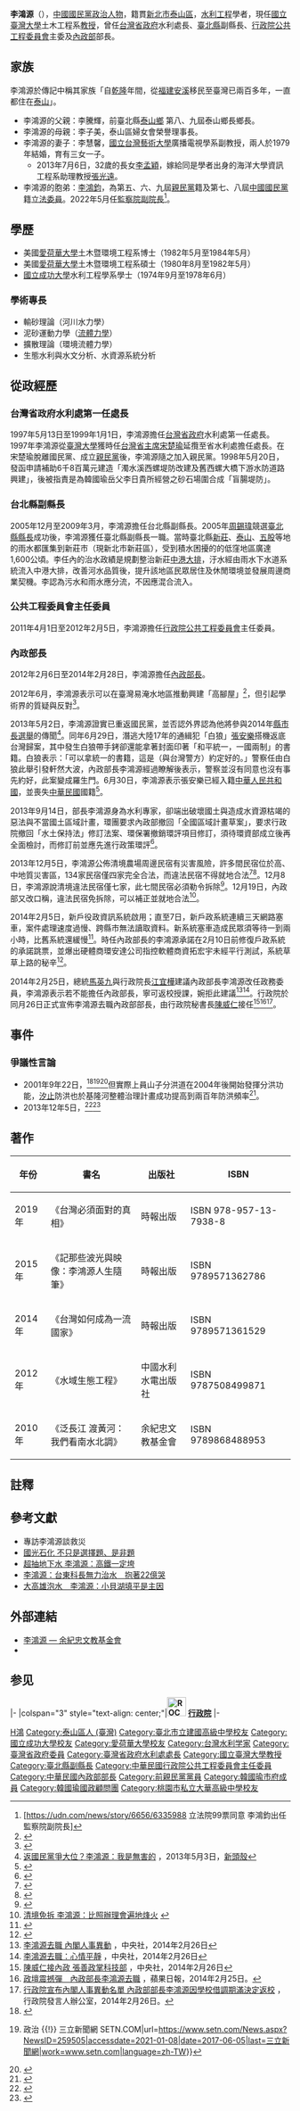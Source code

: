 {{Infobox Officeholder
|name=李鴻源
|image=Lee Hong-yuan 20120212.jpg|imagesize=200px
|order1={{ROC}}第29任[[中華民國內政部|內政部部長]]
|premierroc1=[[陳冲_(臺灣)|陳冲]]{{to}}[[江宜樺|江宜樺]]
|term_start1=2012年2月6日
|term_end1=2014年2月28日
|predecessor1=[[江宜樺|江宜樺]]
|successor1=[[陳威仁|陳威仁]]
|order2={{ROC}}第8任[[行政院公共工程委員會|行政院公共工程委員會主任委員]]
|premierroc2=[[吳敦義|吳敦義]]|term_start2=2011年4月1日
|term_end2=2012年2月5日|predecessor2=[[范良銹|范良銹]]
|successor2=[[陳振川|陳振川]]
|性別=男性
|出生日期={{Birth date and age|year=1956|month=6|day=21}}
|出生地點={{ROC|臺灣省}}[[臺北縣|臺北縣]][[泰山區_(新北市)|泰山鄉]]（今新北市泰山區）
|籍貫=[[福建省_(中華民國)|福建]][[安溪|安溪]]
|政黨={{Pfp}}<br>（2000年－2013年）<br>{{KMT}}<br>（2013年－至今）
|職業=顧問
|專業=輸砂理論（河川水力學）<br>流體力學<br>擴散理論（環境流體力學）<br>生態水利學
|父母=李騰輝（父）（已故）
|配偶=李慧馨
|子女=三女一子
|親屬=[[李鴻鈞_(立委)|李鴻鈞]]（弟）
|國籍={{ROC}}
|信仰=[[佛教|佛教]]
| educate =
*國立成功大學水利工程學系學士<br>{{Color|blue|（1978年）}}
*美國愛荷華大學土木暨環境工程系碩士<br>{{Color|blue|（1982年）}}
*美國愛荷華大學土木暨環境工程系博士<br>{{Color|blue|（1984年）}}
| past =
*美國愛荷華大學水利研究所研究助理<br>{{Color|blue|（1980年12月－1984年5月）}}
*美國愛荷華大學水利研究所博士後研究員<br>{{Color|blue|（1984年5月－1984年10月）}}
*美國杜偉瓊斯聯合公司水資源工程部資深工程師<br>{{Color|blue|（1984年10月－1986年2月）}}
*國立臺灣大學土木工程學系副教授<br>{{Color|blue|（1988年2月－1990年8月）}}
*國立臺灣大學土木工程學系教授<br>{{Color|blue|（1990年8月－）}}
*臺灣省政府省政委員<br>{{Color|blue|（1997年3月－1997年5月）}}
*臺灣省政府水利處處長<br>{{Color|blue|（1997年5月－1998年12月）}}
*財團法人新人類文明文教基金會董事長<br>{{Color|blue|（2003年2月－2006年7月）}}
*臺北縣政府副縣長<br>{{Color|blue|（2005年12月－2009年3月）}}
*行政院政務委員兼公共工程委員會主任委員<br>{{Color|blue|（2011年4月1日－2012年2月5日）}}
*內政部部長<br>{{Color|blue|（2012年2月6日－2014年2月28日）}}
*高雄市政府市政顧問<br>{{Color|blue|（2018年12月25日－2020年6月20日）}}
*雲林縣政府縣政顧問<br>{{Color|blue|（2019年2月22日－）}}
*臺中市政府水環境城市總顧問<br>{{Color|blue|（2019年3月25日－）}}
*[[中國佛教會|中國佛教會]]環保委員會主任委員<br>{{Color|blue|（2019年3月25日－）}}
| work =
*《台灣如何成為一流國家》
*《泛長江 渡黃河：我們看南水北調》
*《水域生態工程》
}}

'''李鴻源'''（{{bd|1956年|6月21日|||}}），[[中國國民黨|中國國民黨]][[政治人物|政治人物]]，籍貫[[新北市|新北市]][[泰山區_(台灣)|泰山區]]，[[水利工程|水利工程]]學者，現任[[國立臺灣大學|國立臺灣大學]]土木工程系[[教授|教授]]，曾任[[台灣省政府|台灣省政府]]水利處長、[[臺北縣|臺北縣]]副縣長、[[行政院公共工程委員會|行政院公共工程委員會]]主委及[[中華民國內政部|內政部]]部長。

==家族==
李鴻源於傳記中稱其家族「自[[乾隆|乾隆]]年間，從[[福建|福建]][[安溪|安溪]]移民至臺灣已兩百多年，一直都住在[[泰山區_(台灣)|泰山]]」。

*李鴻源的父親：李騰輝，前臺北縣[[泰山區_(新北市)|泰山鄉]] 第八、九屆泰山鄉長鄉長。
*李鴻源的母親：李子美，泰山區婦女會榮譽理事長。
*李鴻源的妻子：李慧馨，[[國立台灣藝術大學|國立台灣藝術大學]]廣播電視學系副教授，兩人於1979年結婚，育有三女一子。
** 2013年7月6日，32歲的長女[[李孟穎|李孟穎]]，嫁給同是學者出身的海洋大學資訊工程系助理教授[[張光遠|張光遠]]。
*李鴻源的胞弟：[[李鴻鈞_(立委)|李鴻鈞]]，為第五、六、九屆[[親民黨|親民黨]]籍及第七、八屆[[中國國民黨|中國國民黨]]籍[[立法院#立法委員|立法委員]]。2022年5月任[[監察院副院長|監察院副院長]]<ref>[https://udn.com/news/story/6656/6335988<nowiki>  立法院99票同意 李鴻鈞出任監察院副院長]</ref>。

==學歷==
* 美國[[艾奥瓦大学|愛荷華大學]]土木暨環境工程系博士（1982年5月至1984年5月）
* 美國[[艾奥瓦大学|愛荷華大學]]土木暨環境工程系碩士（1980年8月至1982年5月）
*[[國立成功大學|國立成功大學]]水利工程學系學士（1974年9月至1978年6月）

===學術專長===
* 輸砂理論（河川水力學）
* 泥砂運動力學（[[流體力學|流體力學]]）
* 擴散理論（環境流體力學）
* 生態水利與水文分析、水資源系統分析

==從政經歷==
===台灣省政府水利處第一任處長===
1997年5月13日至1999年1月1日，李鴻源擔任[[台灣省政府|台灣省政府]]水利處第一任處長。1997年李鴻源從[[臺灣大學|臺灣大學]]獲時任[[台灣省主席|台灣省主席]][[宋楚瑜|宋楚瑜]]延攬至省水利處擔任處長。在宋楚瑜脫離國民黨、成立[[親民黨|親民黨]]後，李鴻源隨之加入親民黨。1998年5月20日，發函申請補助6千8百萬元建造「濁水溪西螺堤防改建及舊西螺大橋下游水防道路興建」，後被指責是為韓國瑜岳父李日貴所經營之砂石場圍合成「盲腸堤防」。

===台北縣副縣長===
2005年12月至2009年3月，李鴻源擔任台北縣副縣長。2005年[[周錫瑋|周錫瑋]]競選[[臺北縣縣長|臺北縣縣長]]成功後，李鴻源獲任臺北縣副縣長一職。當時臺北縣[[新莊區|新莊]]、[[泰山區_(台灣)|泰山]]、[[五股|五股]]等地的雨水都匯集到新莊市（現新北市新莊區），受到積水困擾的的低窪地區廣達1,600公頃。李任內的治水政績是規劃整治新莊[[中港大排|中港大排]]，汙水經由雨水下水道系統流入中港大排，改善河水品質後，提升該地區民眾居住及休閒環境並發展周邊商業契機。李認為污水和雨水應分流，不因應混合流入。

===公共工程委員會主任委員===
2011年4月1日至2012年2月5日，李鴻源擔任[[行政院公共工程委員會|行政院公共工程委員會]]主任委員。

===內政部長===
2012年2月6日至2014年2月28日，李鴻源擔任[[內政部長|內政部長]]。

2012年6月，李鴻源表示可以在臺灣易淹水地區推動興建「高腳屋」<ref>{{Cite web |url=http://www.libertytimes.com.tw/2012/new/jun/23/today-fo4.htm |title=易淹水區蓋高腳屋 李鴻源︰一定要推 |access-date=2012-08-13 |archive-date=2013-11-02 |archive-url=https://web.archive.org/web/20131102103152/http://www.libertytimes.com.tw/2012/new/jun/23/today-fo4.htm |dead-url=no }}</ref>，但引起學術界的質疑與反對<ref>{{Cite web |url=https://tw.news.yahoo.com/nownews%E4%B8%BB%E7%AD%86%E5%AE%A4-%E6%9D%8E%E9%B4%BB%E6%BA%90%E9%A1%98%E6%84%8F%E4%BD%8F%E9%AB%98%E8%85%B3%E5%B1%8B%E5%97%8E-081240093.html |title=NOWnews主筆室》李鴻源願意住高腳屋嗎？ |access-date=2019-04-27 |archive-date=2020-12-02 |archive-url=https://web.archive.org/web/20201202112740/https://tw.news.yahoo.com/nownews%E4%B8%BB%E7%AD%86%E5%AE%A4-%E6%9D%8E%E9%B4%BB%E6%BA%90%E9%A1%98%E6%84%8F%E4%BD%8F%E9%AB%98%E8%85%B3%E5%B1%8B%E5%97%8E-081240093.html |dead-url=no }}</ref>。

2013年5月2日，李鴻源證實已重返國民黨，並否認外界認為他將參與2014年[[2014年中華民國直轄市市長暨市議員及縣市長暨縣市議員選舉|縣市長選舉]]的傳聞<ref>[http://newtalk.tw/news/2013/05/03/36107.html 返國民黨爭大位？李鴻源：我是無害的] {{Wayback|url=http://newtalk.tw/news/2013/05/03/36107.html |date=20130506044632 }}，2013年5月3日，[[新頭殼|新頭殼]]</ref>。同年6月29日，潛逃大陸17年的通緝犯「白狼」[[張安樂|張安樂]]搭機返底台灣歸案，其中發生白狼帶手銬卻還能拿著封面印著「和平統一，一國兩制」的書籍。白狼表示：「可以拿統一的書籍，這是（與台灣警方）約定好的。」警察任由白狼此舉引發軒然大波，內政部長李鴻源經過瞭解後表示，警察並沒有同意也沒有事先約好，此案變成羅生門。6月30日，李鴻源表示張安樂已經入籍[[中華人民共和國|中華人民共和國]]，並喪失[[中華民國|中華民國]]國籍<ref>{{Cite web |url=http://web.pts.org.tw/php/news/view_pda.php?TB=NEWS_V2&NEENO=243995 |title=張安樂入籍中國 我方引渡難著力 |access-date=2014-04-01 |archive-date=2014-06-04 |archive-url=https://web.archive.org/web/20140604044332/http://web.pts.org.tw/php/news/view_pda.php?TB=NEWS_V2&NEENO=243995 |dead-url=no }}</ref>。

2013年9月14日，部長李鴻源身為水利專家，卻端出破壞國土與造成水資源枯竭的惡法與不當國土區域計畫，環團要求內政部撤回「全國區域計畫草案」，要求行政院撤回「水土保持法」修訂法案、環保署撤銷環評項目修訂，須待環資部成立後再全面檢討，而修訂前並應先進行政策環評<ref>{{Cite web |url=http://www.coolloud.org.tw/node/75622 |title=抗議內政部全國區域計畫草案 破壞山、林、水、土與出賣原住民權益 反對水土保持法修法及修環評項目 要求李鴻源部長拿出專業良知 |access-date=2015-03-22 |archive-date=2019-06-22 |archive-url=https://web.archive.org/web/20190622151149/https://www.coolloud.org.tw/node/75622 |dead-url=no }}</ref>。

2013年12月5日，李鴻源公佈清境農場周邊民宿有災害風險，許多間民宿位於高、中地質災害區，134家民宿僅四家完全合法，而違法民宿不得就地合法<ref>{{Cite web |url=http://newtalk.tw/news/2013/12/05/42561.html |title=李鴻源：清境134家民宿僅4家完全合法 |access-date=2014-01-07 |archive-date=2014-11-10 |archive-url=https://web.archive.org/web/20141110155552/http://newtalk.tw/news/2013/12/05/42561.html |dead-url=no }}</ref><ref>{{Cite web |url=http://www.youtube.com/watch?v=EX4iS-reCeM&hd=1 |title=違建民宿就地合法? 李鴻源:不可以 |access-date=2014-01-07 |archive-date=2016-09-17 |archive-url=https://web.archive.org/web/20160917062224/https://www.youtube.com/watch?v=EX4iS-reCeM&hd=1 |dead-url=no }}</ref>。12月8日，李鴻源說清境違法民宿僅七家，此七間民宿必須勒令拆除<ref>{{Cite web |url=http://www.thenewslens.com/post/18052/ |title=清境違法民宿僅七家勒令停業 李鴻源：不能貿然拆除 |access-date=2014-01-07 |archive-date=2016-03-04 |archive-url=https://web.archive.org/web/20160304081445/http://www.thenewslens.com/post/18052/ |dead-url=no }}</ref>。12月19日，內政部又改口稱，違法民宿免拆除，可以補正並就地合法<ref>[http://iservice.libertytimes.com.tw/liveNews/news.php?no=921184&type=%E6%94%BF%E6%B2%BB 清境免拆 李鴻源：比照辦理會遍地烽火] {{webarchive|url=https://web.archive.org/web/20140107132146/http://iservice.libertytimes.com.tw/liveNews/news.php?type=%E6%94%BF%E6%B2%BB&no=921184 |date=2014-01-07 }}</ref>。

2014年2月5日，新戶役政資訊系統啟用；直至7日，新戶政系統連續三天網路塞車，案件處理速度過慢、跨縣市無法讀取資料。新系統塞車造成民眾須等待一到兩小時，比舊系統還緩慢<ref>{{cite news| url=http://www.appledaily.com.tw/realtimenews/article/politics/20140207/339942/%E6%96%B0%E6%88%B6%E6%94%BF%E7%B3%BB%E7%B5%B1%E5%A1%9E%E7%88%863%E5%A4%A9%E3%80%80%E5%85%A7%E6%94%BF%E9%83%A83%E5%BA%A6%E8%87%B4%E6%AD%89| title=新戶政系統塞爆3天　內政部3度致歉| location=台灣| publisher=蘋果日報| date=2014年2月7日| accessdate=2014年2月8日| archive-date=2016年3月4日| archive-url=https://web.archive.org/web/20160304101905/http://www.appledaily.com.tw/realtimenews/article/politics/20140207/339942/%E6%96%B0%E6%88%B6%E6%94%BF%E7%B3%BB%E7%B5%B1%E5%A1%9E%E7%88%863%E5%A4%A9%E3%80%80%E5%85%A7%E6%94%BF%E9%83%A83%E5%BA%A6%E8%87%B4%E6%AD%89| dead-url=no}}</ref>。時任內政部長的李鴻源承諾在2月10日前修復戶政系統的承諾跳票，並爆出硬體商環安達公司指控軟體商資拓宏宇未經平行測試，系統草草上路的秘辛<ref>{{Cite web |url=http://www.libertytimes.com.tw/2014/new/feb/11/today-t2.htm?Slots=T |title=戶政系統續擺爛 「臨時身分證」充數 |access-date=2014-02-11 |archive-date=2014-02-22 |archive-url=https://web.archive.org/web/20140222155341/http://www.libertytimes.com.tw/2014/new/feb/11/today-t2.htm?Slots=T |dead-url=no }}</ref>。

2014年2月25日，總統[[馬英九|馬英九]]與行政院長[[江宜樺|江宜樺]]建議內政部長李鴻源改任政務委員，李鴻源表示若不能擔任內政部長，寧可返校授課，婉拒此建議<ref>[http://www.cna.com.tw/news/firstnews/201402260001-1.aspx 李鴻源去職 內閣人事異動] {{Wayback|url=http://www.cna.com.tw/news/firstnews/201402260001-1.aspx |date=20160304134046 }}，中央社，2014年2月26日</ref><ref>[http://www.cna.com.tw/news/firstnews/201402260009-1.aspx 李鴻源去職：心情平靜] {{Wayback|url=http://www.cna.com.tw/news/firstnews/201402260009-1.aspx |date=20160304205255 }}，中央社，2014年2月26日</ref>。行政院於同月26日正式宣佈李鴻源去職內政部部長，由行政院秘書長[[陳威仁|陳威仁]]接任<ref>[http://www.cna.com.tw/news/firstnews/201402260015-1.aspx 陳威仁接內政 張善政掌科技部] {{Wayback|url=http://www.cna.com.tw/news/firstnews/201402260015-1.aspx |date=20140302014641 }}，中央社，2014年2月26日</ref><ref>[http://www.appledaily.com.tw/realtimenews/article/politics/20140225/351029/1/ 政壇震撼彈　內政部長李鴻源去職] {{Wayback|url=http://www.appledaily.com.tw/realtimenews/article/politics/20140225/351029/1/ |date=20150924153458 }}，蘋果日報，2014年2月25日。</ref><ref>[http://www.ey.gov.tw/News_Content2.aspx?n=F8BAEBE9491FC830&sms=99606AC2FCD53A3A&s=BB4716584098F0FC 行政院宣布內閣人事異動名單 內政部部長李鴻源因學校借調期滿決定返校] {{Wayback|url=http://www.ey.gov.tw/News_Content2.aspx?n=F8BAEBE9491FC830&sms=99606AC2FCD53A3A&s=BB4716584098F0FC |date=20201205154751 }}，行政院發言人辦公室，2014年2月26日。</ref>。

==事件==
===爭議性言論===
* 2001年9年22日，{{fact|李鴻源評論[[員山子分洪道|員山子分洪道]]，稱該計畫提案如果可行，國民黨廿年前就做了，建議政府要認真思考將汐止地區提高到二百年的防洪頻率。}}<ref>{{Cite web|title=治水引口水 張景森痛批李講幹話 李鴻源斥張沒搞清楚 - 政治要聞|url=https://www.chinatimes.com/newspapers/20170606000333-260118?chdtv|accessdate=2021-01-08|last=中時新聞網|work=中時新聞網|language=zh-TW|archive-date=2021-01-09|archive-url=https://web.archive.org/web/20210109223916/https://www.chinatimes.com/newspapers/20170606000333-260118?chdtv|dead-url=no}}</ref><ref>{{Cite web|title=張景森想在員山子刻李鴻源的幹話 網友真的刻了！ {{!}} 政治 {{!}} 三立新聞網 SETN.COM|url=https://www.setn.com/News.aspx?NewsID=259505|accessdate=2021-01-08|date=2017-06-05|last=三立新聞網|work=www.setn.com|language=zh-TW}}</ref><ref>{{Cite web|title=因治水槓上 張景森再嗆李鴻源 「又說幹話了」！ - 政治|url=https://news.ltn.com.tw/news/politics/breakingnews/2090597|accessdate=2021-01-08|date=2017-06-06|last=自由時報電子報|work=自由時報電子報|language=zh-TW|archive-date=2021-01-10|archive-url=https://web.archive.org/web/20210110175742/https://news.ltn.com.tw/news/politics/breakingnews/2090597|dead-url=no}}</ref>但實際上員山子分洪道在2004年後開始發揮分洪功能，[[汐止|汐止]]防洪也於基隆河整體治理計畫成功提高到兩百年防洪頻率<ref>{{cite web |language=zh-tw |url=https://www.wra10.gov.tw/13264/13288/13290/13451/18074 |title=基隆河整體治理計畫(前期計畫) |publisher=水利署第十河川局 |date=2017-11-06 |accessdate=2020-06-15 |archive-date=2020-06-15 |archive-url=https://web.archive.org/web/20200615101301/https://www.wra10.gov.tw/13264/13288/13290/13451/18074 |dead-url=no }}</ref>。
* 2013年12年5日，{{fact|李鴻源評論清境農場的周邊違法民宿，稱合法的不一定安全、違建不一定危險。}}<ref>{{Cite web|title=李鴻源：清境64%土地不安全 僅4家完全合法|url=http://tw.news.yahoo.com/%E6%9D%8E%E9%B4%BB%E6%BA%90-%E6%B8%85%E5%A2%8364-%E5%9C%9F%E5%9C%B0%E4%B8%8D%E5%AE%89%E5%85%A8-%E5%83%854%E5%AE%B6%E5%AE%8C%E5%85%A8%E5%90%88%E6%B3%95-092346539.html|accessdate=2021-01-08|work=tw.news.yahoo.com|language=zh-TW|archive-date=2021-01-11|archive-url=https://web.archive.org/web/20210111213040/https://tw.news.yahoo.com/%E6%9D%8E%E9%B4%BB%E6%BA%90-%E6%B8%85%E5%A2%8364-%E5%9C%9F%E5%9C%B0%E4%B8%8D%E5%AE%89%E5%85%A8-%E5%83%854%E5%AE%B6%E5%AE%8C%E5%85%A8%E5%90%88%E6%B3%95-092346539.html|dead-url=no}}</ref><ref>{{Cite web|title=李鴻源：清境64％土地不安全 僅4家完全合法 - 焦點|url=https://www.chinatimes.com/realtimenews/20131205004261-260401?chdtv|accessdate=2021-01-08|last=中時新聞網|work=中時新聞網|language=zh-TW|archive-date=2021-01-10|archive-url=https://web.archive.org/web/20210110074742/https://www.chinatimes.com/realtimenews/20131205004261-260401?chdtv|dead-url=no}}</ref>

==著作==
{| class="wikitable" 
|- 
! 年份 || 書名 || 出版社 || ISBN 
|- 
|2019年||《台灣必須面對的真相》||時報出版||ISBN 978-957-13-7938-8
|- 
|2015年||《記那些波光與映像：李鴻源人生隨筆》||時報出版||ISBN 9789571362786
|- 
|2014年||《台灣如何成為一流國家》||時報出版||ISBN 9789571361529
|-
|2012年||《水域生態工程》||中國水利水電出版社||ISBN 9787508499871
|-
|2010年||《泛長江 渡黃河：我們看南水北調》||余紀忠文教基金會||ISBN 9789868488953
|}

==註釋==
{{reflist}}

==參考文獻==
{{refbegin}}
* 專訪李鴻源談救災
* [http://e-info.org.tw/node/59951 國光石化 不只是選擇題、是非題] {{Wayback|url=http://e-info.org.tw/node/59951 |date=20201128164918 }}
* [http://life.chinatimes.com/2009Cti/Channel/Life/life-article/0,5047,11051801+112010062700063,00.html 超抽地下水 李鴻源：高鐵一定垮 ]{{dead link|date=2018年3月 |bot=InternetArchiveBot |fix-attempted=yes }}
* [http://www.chinareviewnews.com/doc/1014/5/2/7/101452753.html?coluid=0&kindid=0&docid=101452753&mdate=0921155210 李鴻源：台東科長無力治水　抱著22億哭] {{Wayback|url=http://www.chinareviewnews.com/doc/1014/5/2/7/101452753.html?coluid=0&kindid=0&docid=101452753&mdate=0921155210 |date=20201124142400 }}
* [http://www.nownews.com/2010/09/21/91-2648579.htm 大高雄泡水　李鴻源：小貝湖填平是主因] {{Wayback|url=http://www.nownews.com/2010/09/21/91-2648579.htm |date=20120619015826 }}
{{refend}}

==外部連結==
{{Wikisource|總統令 (民國100年3月25日)}}
{{commons category|Lee Hong-yuan}}

* [http://www.yucc.org.tw/news/column/leehy 李鴻源 — 余紀忠文教基金會] {{Wayback|url=http://www.yucc.org.tw/news/column/leehy |date=20210117195552 }}
*{{Facebook|%E6%9D%8E%E9%B4%BB%E6%BA%90-545753892240672}}

==参见==
{{start box}}
{{s-gov|roc}}
|-
|colspan="3" style="text-align: center;"|'''[[File:ROC_Executive_Yuan_Logo.svg|34px]] [[行政院|行政院]]'''
|-
{{s-before|[[范良銹|范良銹]]}}
{{s-title|[[行政院公共工程委員會|行政院公共工程委員會]]主任委員<br><small>第八任<br>2011年4月1日－2012年2月6日}}
{{s-after|[[陳振川|陳振川]]}}
{{s-before|[[江宜樺|江宜樺]]}}
{{s-title|[[中華民國內政部|內政部]]部長<br><small>第二十九任<br>2012年2月6日－2014年3月1日}}
{{s-after|[[陳威仁|陳威仁]]}}
{{end box}}

{{中華民國內政部長}}
{{陳冲內閣}}
{{江宜樺內閣}}

{{DEFAULTSORT:Li李}}
[[Category:李姓|H鴻]]
[[Category:泰山區人_(臺灣)|Category:泰山區人 (臺灣)]]
[[Category:臺北市立建國高級中學校友|Category:臺北市立建國高級中學校友]]
[[Category:國立成功大學校友|Category:國立成功大學校友]]
[[Category:愛荷華大學校友|Category:愛荷華大學校友]]
[[Category:台灣水利学家|Category:台灣水利学家]]
[[Category:臺灣省政府委員|Category:臺灣省政府委員]]
[[Category:臺灣省政府水利處處長|Category:臺灣省政府水利處處長]]
[[Category:國立臺灣大學教授|Category:國立臺灣大學教授]]
[[Category:臺北縣副縣長|Category:臺北縣副縣長]]
[[Category:中華民國行政院公共工程委員會主任委員|Category:中華民國行政院公共工程委員會主任委員]]
[[Category:中華民國內政部部長|Category:中華民國內政部部長]]
[[Category:前親民黨黨員|Category:前親民黨黨員]]
[[Category:韓國瑜市府成員|Category:韓國瑜市府成員]]
[[Category:韓國瑜國政顧問團|Category:韓國瑜國政顧問團]]
[[Category:桃園市私立大華高級中學校友|Category:桃園市私立大華高級中學校友]]